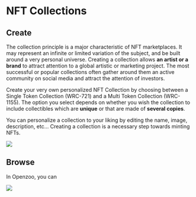 # NFT Collections

## Create

The collection principle is a major characteristic of NFT marketplaces. It may represent an infinite or limited variation of the subject, and be built around a very personal universe. 
Creating a collection allows **an artist or a brand** to attract attention to a global artistic or marketing project. 
The most successful or popular collections often gather around them an active community on social media and attract the attention of investors.

Create your very own personalized NFT Collection by choosing between a Single Token Collection (WRC-721) and a Multi Token Collection (WRC-1155). The option you select depends on whether you wish the collection to include collectibles which are **unique** or that are made of **several copies**.

You can personalize a collection to your liking by editing the name, image, description, etc…
Creating a collection is a necessary step towards minting NFTs.

![](/collection.jpg)

## Browse

In Openzoo, you can 

![](/collection2.jpg)
